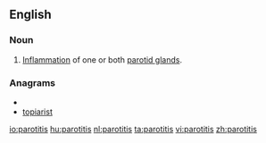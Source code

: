 ==English==

===Noun===
{{en-noun|parotitises}} 
{{wikipedia}}

# [[inflammation|Inflammation]] of one or both [[parotid gland]]s.

===Anagrams===
* {{alphagram|aiioprstt}}
* [[topiarist#English|topiarist]]

[[io:parotitis]]
[[hu:parotitis]]
[[nl:parotitis]]
[[ta:parotitis]]
[[vi:parotitis]]
[[zh:parotitis]]